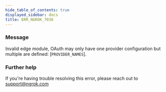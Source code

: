```yaml
---
hide_table_of_contents: true
displayed_sidebar: docs
title: ERR_NGROK_7036
---
```




### Message

Invalid edge module, OAuth may only have one provider configuration but multiple are defined: [`PROVIDER_NAMES`].

<ErrorDetails error="err_ngrok_7036" />

### Further help

If you're having trouble resolving this error, please reach out to [support@ngrok.com](mailto:support@ngrok.com?subject=Help%20with%20ERR_NGROK_7036)

